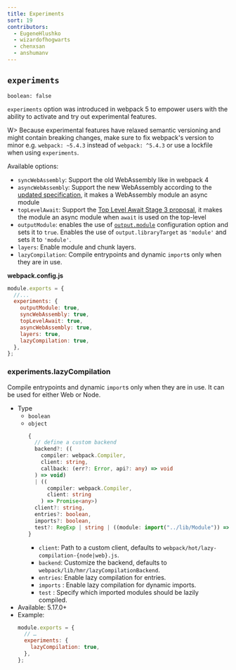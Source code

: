 ```yaml
---
title: Experiments
sort: 19
contributors:
  - EugeneHlushko
  - wizardofhogwarts
  - chenxsan
  - anshumanv
---
```


## `experiments`

`boolean: false`

`experiments` option was introduced in webpack 5 to empower users with the ability to activate and try out experimental features.

W> Because experimental features have relaxed semantic versioning and might contain breaking changes, make sure to fix webpack's version to minor e.g. `webpack: ~5.4.3` instead of `webpack: ^5.4.3` or use a lockfile when using `experiments`.

Available options:

- `syncWebAssembly`: Support the old WebAssembly like in webpack 4
- `asyncWebAssembly`: Support the new WebAssembly according to the [updated specification](https://github.com/WebAssembly/esm-integration), it makes a WebAssembly module an async module
- `topLevelAwait`: Support the [Top Level Await Stage 3 proposal](https://github.com/tc39/proposal-top-level-await), it makes the module an async module when `await` is used on the top-level
- `outputModule`: enables the use of [`output.module`](/configuration/output/#outputmodule) configuration option and sets it to `true`. Enables the use of `output.libraryTarget` as `'module'` and sets it to `'module'`.
- `layers`: Enable module and chunk layers.
- `lazyCompilation`: Compile entrypoints and dynamic `import`s only when they are in use.

__webpack.config.js__

```javascript
module.exports = {
  //...
  experiments: {
    outputModule: true,
    syncWebAssembly: true,
    topLevelAwait: true,
    asyncWebAssembly: true,
    layers: true,
    lazyCompilation: true,
  },
};
```

### experiments.lazyCompilation

Compile entrypoints and dynamic `import`s only when they are in use. It can be used for either Web or Node.

- Type
  - `boolean`
  - `object`
    ```ts
    {
      // define a custom backend
      backend?: ((
        compiler: webpack.Compiler,
        client: string,
        callback: (err?: Error, api?: any) => void
      ) => void)
      | ((
          compiler: webpack.Compiler,
          client: string
        ) => Promise<any>)
      client?: string,
      entries?: boolean,
      imports?: boolean,
      test?: RegExp | string | ((module: import("../lib/Module")) => boolean)
    }
    ```
    - `client`: Path to a custom client, defaults to `webpack/hot/lazy-compilation-{node|web}.js`.
    - `backend`: Customize the backend, defaults to `webpack/lib/hmr/lazyCompilationBackend`.
    - `entries`: Enable lazy compilation for entries.
    - `imports` <Badge text='5.20.0+' />: Enable lazy compilation for dynamic imports.
    - `test` <Badge text='5.20.0+' />: Specify which imported modules should be lazily compiled.
- Available: 5.17.0+
- Example:
  ```js
  module.exports = {
    // …
    experiments: {
      lazyCompilation: true,
    },
  };
  ```
